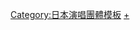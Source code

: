{{Navbox
|name=SDN48
|state = {{{state|autocollapse}}}
|title=[[SDN48|<span style="color:#FFFFFF">SDN48]]
|titlestyle=background:#808080; color:white;
|listclass=hlist
|groupstyle=background:#C0C0C0
|group1= <small>□表前AKB48成員<br />△表前SKE48成員</small>
|list1={{Navbox subgroup
 |group1=1期生
 |list1=* [[龝田和惠]]
* [[今吉惠]]
* [[梅田悠]]
* [[浦野一美]]□
* [[大河內美紗]]
* [[大堀惠]]□
* [[甲斐田樹里]]
* [[加藤雅美]]
* [[河內麻沙美]]
* [[小原春香]]□
* [[近藤沙耶香]]
* [[佐藤由加理]]□
* [[芹那]]
* [[陳屈]]
* [[手束真知子]]△
* [[NaChu]]
* [[西國原禮子]]
* [[野呂佳代]]<small>（隊長）</small>□
* [[畠山智妃]]
* [[三井裕美]]
 |group2=2期生
 |list2=* [[相川友希]]
* [[亞希子]]
* [[伊東愛]]
* [[大山愛未]]
* [[木本夕貴]]
* [[KONAN]]
* [[高橋由衣]]
* [[谷咲伴美]]
* [[津田麻莉奈]]
* [[奈津子]] 
* [[福田朱子]]
* [[藤社優美]]
* [[細田海友]]
* [[松島瑠美]]
 |group3=3期生
 |list3=* [[光上慧愛蘭]]
* [[駒谷仁美]]□
* [[尻無濱冴美]]
* [[Shiyon]]
* [[戶島花]]□
* [[Miray|miray]]
 }}
|group4=前成員
 |list4={{Navbox subgroup
 |group1=1期生
 |list1=* 伊藤花菜
* 仲里安也美
 |group2=2期生
 |list2=* 谷咲伴美
* [[二宮悠嘉]]
* 福山咲良
 |group3=3期生
 |list3=[[早川沙世]]
 |group4=Under
 |list4=岩田優希
 }}
|group5=單曲
|list5=* [[GAGAGA]]
* [[請給我愛]]
* [[MIN•MIN•MIN]]
* [[在麻布十番勸說 duet with Monta Mino]]
* [[毫不認輸Congratulation]]
|group6=專輯
|list6=[[NEXT ENCORE]]
|group7=演出節目、相關節目
|list7=* ※[[AKBINGO!]]
* [[すっぽんの女たち]]
* [[すっぽんの女たち2]] 
* SDN48+10
* [[馬路須加學園|馬路須加學園・馬路須加學園2]]
* SDNイジリー
|group8=劇場公演
|list8=[[SDN48 1st Stage「誘惑的吊襪帶」]]
|group9=演唱會
|list9=[[AKB48全國巡演 (2009年)|AKB104選拔成員組閣祭]]
|group10=相關人物
|list10=* [[秋元康]]
* [[戶賀崎智信]]
* [[牧野安娜]]
|group11=相關項目
|list11=* [[AKB48劇場]]
* [[AKS]]
* [[野呂佳代#来历|なちのん]]
* [[神曲集]]
* [[SET LIST～Greatest Songs～完全盤]]
* [[就是在這裡]]
* [[CR彈珠機錢形平次with TeamZ|Team Z]]
* [[AKB48相關歌曲一覧|樂曲一覧]]
|group12=姐妹團體
|list12=* [[AKB48]]
* [[SKE48]]
* [[NMB48]]
* [[HKT48]]
* [[JKT48]]
}}<noinclude>
[[Category:日本演唱團體模板]]
[[Category:SDN48|+]]
</noinclude>